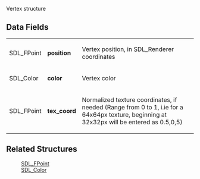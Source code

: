 Vertex structure

== Data Fields ==
{|
|SDL_FPoint
|'''position'''
|Vertex position, in SDL_Renderer coordinates
|-
|SDL_Color
|'''color'''
|Vertex color
|-
|SDL_FPoint
|'''tex_coord'''
|Normalized texture coordinates, if needed (Range from 0 to 1, i.ie for a 64x64px texture, beginning at 32x32px will be entered as 0.5,0,5)
|}

== Related Structures ==
:[[SDL_FPoint]]
:[[SDL_Color]]
